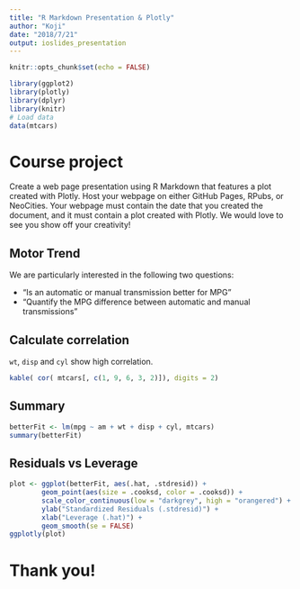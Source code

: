 ```yaml
---
title: "R Markdown Presentation & Plotly"
author: "Koji"
date: "2018/7/21"
output: ioslides_presentation
---
```


```r
knitr::opts_chunk$set(echo = FALSE)
```

```r
library(ggplot2)
library(plotly)
library(dplyr)
library(knitr)
# Load data
data(mtcars)
```

# Course project

Create a web page presentation using R Markdown that features a plot created with Plotly. Host your webpage on either GitHub Pages, RPubs, or NeoCities. Your webpage must contain the date that you created the document, and it must contain a plot created with Plotly. We would love to see you show off your creativity!


## Motor Trend

We are particularly interested in the following two questions:

- “Is an automatic or manual transmission better for MPG”
- "Quantify the MPG difference between automatic and manual transmissions"

## Calculate correlation

`wt`, `disp` and `cyl` show high correlation.

```r
kable( cor( mtcars[, c(1, 9, 6, 3, 2)]), digits = 2)
```

## Summary {.smaller}

```r
betterFit <- lm(mpg ~ am + wt + disp + cyl, mtcars)
summary(betterFit)
```

## Residuals vs Leverage

```r
plot <- ggplot(betterFit, aes(.hat, .stdresid)) +
        geom_point(aes(size = .cooksd, color = .cooksd)) +
        scale_color_continuous(low = "darkgrey", high = "orangered") +
        ylab("Standardized Residuals (.stdresid)") +
        xlab("Leverage (.hat)") +
        geom_smooth(se = FALSE)
ggplotly(plot)
```

# Thank you!
